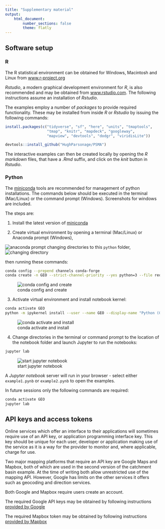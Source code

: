 ```yaml
---
title: "Supplementary material"
output:
    html_document:
        number_sections: false
        theme: flatly
---
```


## Software setup

### R

The R statistical environment can be obtained for Windows, Macintosh
and Linux from
[www.r-project.org](http://cran.r-project.org/mirrors.html)

_Rstudio_, a modern graphical development environment for _R_,
is also recommended and may be obtained from
[www.rstudio.com](https://www.rstudio.com/products/rstudio/download/). The
following instructions assume an installation of _Rstudio_.

The examples employ a number of _packages_ to provide required
functionality. These may be installed from inside _R_ or _Rstudio_ by
issuing the following commands:

```r
install.packages(c("tidyverse", "sf", "here", "units", "tmaptools", 
                   "tmap", "knitr", "mapdeck", "googleway",
                   "mapview", "devtools", "dodgr", "viridisLite"))

devtools::install_github("HughParsonage/PSMA")

```

The interactive examples can then be created locally by opening the
_R markdown_ files, that have a _.Rmd_ suffix, and click on
the _knit_ button in _Rstudio_.

### Python

The [miniconda](https://docs.conda.io/en/latest/miniconda.html)
tools are recommended for management of python installations. The
commands below should be executed in the terminal (Mac/Linux) or the
command prompt (Windows). Screenshots for windows are included.

The steps are:

1. Install the latest version of [miniconda](https://docs.conda.io/en/latest/miniconda.html)

2. Create virtual environment by opening a terminal (Mac/Linux) or Anaconda prompt (Windows), 

![anaconda prompt](python/screenshots/01-open-cmd-prompt.png)
changing directories to this `python` folder, 
![changing directory](python/screenshots/02-change-directories.png)

then running these commands:
```bash
conda config --prepend channels conda-forge
conda create -n GEO --strict-channel-priority --yes python=3 --file requirements.txt
```

![conda config and create](python/screenshots/03-create-env.png)

3. Activate virtual environment and install notebook kernel:

```bash
conda activate GEO
python -m ipykernel install --user --name GEO --display-name "Python (GEO)"
```
![conda activate and install](python/screenshots/04-activate-env-install-kernelspec.png)


4. Change directories in the terminal or command prompt to the location of the
notebook folder and launch Jupyter to run the notebooks:
```bash
jupyter lab

```

![start jupyter notebook](python/screenshots/05-cd-notebooks-jupyter-lab.png)

A _Jupyter notebook_ server will run in your browser - select
either `example1.pynb` or `example2.pynb`
to open the examples.

In future sessions only the following commands are required:

```bash
conda activate GEO
jupyter lab

```

## API keys and access tokens

Online services which offer an interface to their applications will
sometimes require use of an API key, or application programming
interface key. This key should be unique for each user, developer or
application making use of the service as it is a way for the provider to
monitor and, where applicable, charge for use.

Two major mapping platforms that require an API key are Google Maps
and Mapbox, both of which are used in the second version of the
catchment basin example. At the time of writing both allow
unrestricted use of the mapping API. However, Google has limits on the
other services it offers such as geocoding and direction services.

Both Google and Mapbox require users create an account.

The required Google API keys may be obtained by following instructions
[provided by Google](https://developers.google.com/maps/documentation/embed/get-api-key)

The required Mapbox token may be obtained by following instructions
[provided by Mapbox](https://www.mapbox.com/account/access-tokens)
